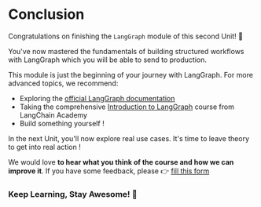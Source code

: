 # Conclusion

Congratulations on finishing the `LangGraph` module of this second Unit! 🥳

You've now mastered the fundamentals of building structured workflows with LangGraph which you will be able to send to production.

This module is just the beginning of your journey with LangGraph. For more advanced topics, we recommend:

- Exploring the [official LangGraph documentation](https://github.com/langchain-ai/langgraph)
- Taking the comprehensive [Introduction to LangGraph](https://academy.langchain.com/courses/intro-to-langgraph) course from LangChain Academy
- Build something yourself !

In the next Unit, you'll now explore real use cases. It's time to leave theory to get into real action !

We would love **to hear what you think of the course and how we can improve it**. If you have some feedback, please 👉 [fill this form](https://docs.google.com/forms/d/e/1FAIpQLSe9VaONn0eglax0uTwi29rIn4tM7H2sYmmybmG5jJNlE5v0xA/viewform?usp=dialog)

### Keep Learning, Stay Awesome! 🤗
